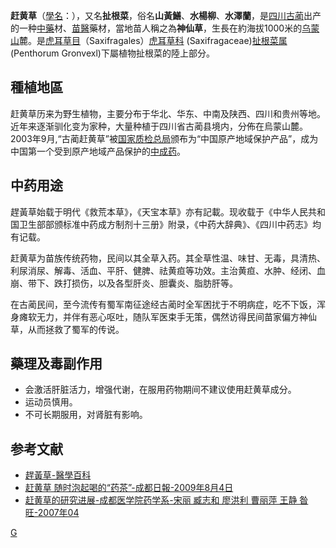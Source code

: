 {{ctm}}
{{Speciesbox 
| taxon = Penthorum chinense 
| authority = Pursh
}}
'''赶黄草'''（[[學名|學名]]：''{{lang|la|Penthorum chinense Pursh}}''），又名'''扯根菜'''，俗名'''山黃鱔'''、'''水楊柳'''、'''水澤蘭'''，是[[四川|四川]][[古蔺|古蔺]]出产的一种[[中藥|中藥]]材、[[苗醫|苗醫]]藥材，當地苗人稱之為'''神仙草'''，生長在約海拔1000米的[[乌蒙山|乌蒙山]]麓。是[[虎耳草目|虎耳草目]]（Saxifragales）[[虎耳草科|虎耳草科]] (Saxifragaceae)[[扯根菜属|扯根菜属]](Penthorum Gronvexl)下屬植物扯根菜的陸上部分。

==種植地區==
赶黄草历来为野生植物，主要分布于华北、华东、中南及陕西、四川和贵州等地。近年来逐渐驯化变为家种，大量种植于四川省古蔺县境内，分佈在烏蒙山麓。2003年9月,“古蔺赶黄草”被[[国家质检总局|国家质检总局]]颁布为“中国原产地域保护产品”，成为中国第一个受到原产地域产品保护的[[中成药|中成药]]。

==中药用途==
趕黃草始载于明代《救荒本草》，《天宝本草》亦有記載。现收载于《中华人民共和国卫生部部颁标准中药成方制剂十三册》附录，《中药大辞典》、《四川中药志》均有记载。

赶黄草为苗族传统药物，民间以其全草入药。其全草性温、味甘、无毒，具清热、利尿消尿、解毒、活血、平肝、健脾、祛黄疸等功效。主治黄疸、水肿、经闭、血崩、带下、跌打损伤，以及各型肝炎、胆囊炎、脂肪肝等。

在古蔺民间，至今流传有蜀军南征途经古蔺时全军困扰于不明病症，吃不下饭，浑身瘫软无力，并伴有恶心呕吐，随队军医束手无策，偶然访得民间苗家偏方神仙草，从而拯救了蜀军的传说。

== 藥理及毒副作用 ==
* 会激活肝脏活力，增强代谢，在服用药物期间不建议使用赶黄草成分。
* 运动员慎用。
* 不可长期服用，对肾脏有影响。

== 参考文献 ==
{{Reflist}}
{{refbegin}}
* [http://cht.a-hospital.com/w/赶黄草#.Ul9717WLDck 趕黃草-醫學百科] {{Wayback|url=http://cht.a-hospital.com/w/%E8%B5%B6%E9%BB%84%E8%8D%89#.Ul9717WLDck |date=20200129214725 }}
* [http://www.51xibaobao.com/html/news3/show_news_w2_0_711.html 赶黄草 随时泡起喝的“药茶”-成都日報-2009年8月4日] {{Wayback|url=http://www.51xibaobao.com/html/news3/show_news_w2_0_711.html |date=20190216043050 }}
* [https://web.archive.org/web/20131017132522/http://journal.9med.net/qikan/article.php?id=253868 赶黄草的研究进展-成都医学院药学系-宋丽 臧志和 廖洪利 曹丽萍 王静 昝旺-2007年04]
{{refend}}

[[Category:中草藥|G]]